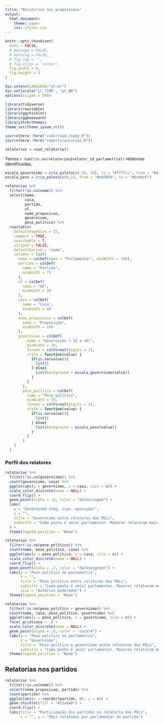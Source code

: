 ```yaml
---
title: "Relatorias nas proposições"
output:
  html_document:
    theme: paper
    css: styles.css
---
```


```r
knitr::opts_chunk$set(
  echo = FALSE,
  # message = FALSE,
  # warning = FALSE,
  # fig.cap = '',
  # fig.align = 'center',
  fig.width = 6,
  fig.height = 5
)

Sys.setenv(LANGUAGE="pt-br")
Sys.setlocale("LC_TIME", "pt_BR")
options(scipen = 999)
```

```r
library(tidyverse)
library(reactable)
library(ggchicklet)
library(ggbeeswarm)
library(hrbrthemes)
theme_set(theme_ipsum_rc())

source(here::here("code/read_ready.R"))
source(here::here("reports/autorias.R"))
```

```r
relatorias = read_relatoria()
```

Temos `r sum(!is.na(relatorias$relator_id_parlametria))` relatorias identificadas. 

```r
escala_governismo = cria_paleta(c(-10, 10), to = "#ffffcc", from = "#41b6c4")
escala_peso = cria_paleta(c(0,1), from = "#edf8fb", to = "#8c96c6")

relatorias %>%
  filter(!is.na(nome)) %>%
  select(nome,
         casa,
         partido,
         uf,
         nome_proposicao,
         governismo,
         peso_politico) %>%
  reactable(
    defaultPageSize = 15,
    compact = TRUE,
    searchable = T,
    striped = FALSE,
    defaultSorted = "nome",
    columns = list(
      nome = colDef(name = "Parlamentar", minWidth = 150),
      partido = colDef(
        name = "Partido",
        minWidth = 75
      ),
      uf = colDef(
        name = "UF",
        minWidth = 30
      ),
      casa = colDef(
        name = "Casa",
        minWidth = 40
      ),
      nome_proposicao = colDef(
        name = "Proposição",
        minWidth = 100
      ),
      governismo = colDef(
          name = "Governismo (-10 a 10)", 
          minWidth = 70, 
          format = colFormat(digits = 1), 
          style = function(value) {
            if(is.na(value)){
              list()
            } else{
              list(background = escala_governismo(value))
            }
          }
        ), 
        peso_politico = colDef(
          name = "Peso político", 
          minWidth = 70, 
          format = colFormat(digits = 1), 
          style = function(value) {
            if(is.na(value)){
              list()
            } else{
              list(background = escala_peso(value))
            }
          }
        )
    )
  )
```

### Perfil dos relatores


```r
relatorias %>%
  filter(!is.na(governismo)) %>%
  count(governismo, casa) %>% 
  ggplot(aes(y = governismo, x = casa, size = n)) +
  scale_color_discrete(name = NULL) +
  coord_flip() +
  geom_point(alpha = .6, color = "darkorange4") +
  labs(
    y = "Governismo (neg. sign. oposição)",
    x = "",
    title = "Governismo entre relatores das PDLs",
    subtitle = "Cada ponto é um(a) parlamentar. Maiores relataram mais."
  ) +
  theme(legend.position = "None")
```

```r
relatorias %>% 
  filter(!is.na(peso_politico)) %>% 
  count(nome, peso_politico, casa) %>% 
  ggplot(aes(y = peso_politico, x = casa, size = n)) + 
  scale_color_discrete(name = NULL) + 
  coord_flip() + 
  geom_point(alpha = .7, color = "darkseagreen") + 
  labs(y = "Peso político no parlametria", 
       x = "", 
       title = "Peso político entre relatores das PDLs", 
       subtitle = "Cada ponto é um(a) parlamentar. Maiores relataram mais.",
       size = "Autorias poderadas") + 
  theme(legend.position = "None")
```


```r
relatorias %>% 
  filter(!is.na(peso_politico + governismo)) %>% 
  count(nome, casa, peso_politico, governismo) %>% 
  ggplot(aes(y = peso_politico, x = governismo, size = n)) + 
  facet_grid(casa ~ .) + 
  scale_color_discrete(name = NULL) + 
  geom_point(alpha = .6, color = "coral4") + 
  labs(y = "Peso político no parlametria", 
       x = "Governismo", 
       title = "Peso político e governismo entre relatores das PDLs", 
       subtitle = "Cada ponto é um(a) parlamentar. Maiores relataram mais.") + 
  theme(legend.position = "None")
```


## Relatorias nos partidos


```r
relatorias %>%
  filter(!is.na(nome)) %>% 
  select(nome_proposicao, partido) %>% 
  count(partido) %>%
  ggplot(aes(x = reorder(partido, n), y = n)) +
  geom_chicklet(fill = "#21a6a0") +
  coord_flip() +
  labs(title = "Participação dos partidos na relatoria dos PDLs",
       x = "", y = "PDLs relatadas por parlamentar do partido")
```
